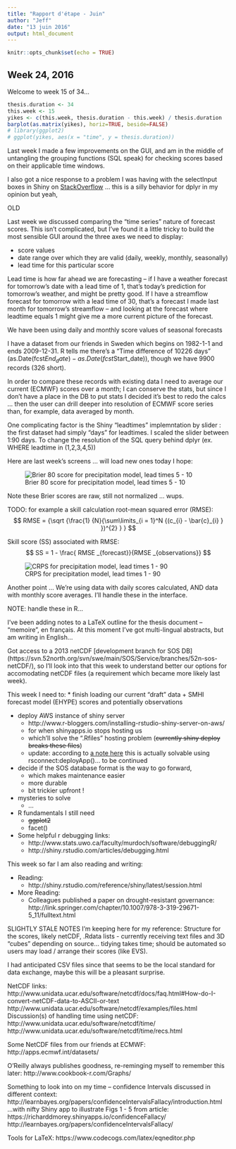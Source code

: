 ```yaml
---
title: "Rapport d'étape - Juin"
author: "Jeff"
date: "13 juin 2016"
output: html_document
---
```


```r
knitr::opts_chunk$set(echo = TRUE)
```


## Week 24, 2016
Welcome to week 15 of 34...

```r
thesis.duration <- 34
this.week <- 15
yikes <- c(this.week, thesis.duration - this.week) / thesis.duration
barplot(as.matrix(yikes), horiz=TRUE, beside=FALSE)
# library(ggplot2)
# ggplot(yikes, aes(x = "time", y = thesis.duration))

```

Last week I made a few improvements on the GUI, and am in the middle of untangling the grouping functions (SQL speak) for checking scores based on their applicable time windows.

I also got a nice response to a problem I was having with the selectInput boxes in Shiny on [StackOverflow](http://stackoverflow.com/questions/37591084/multiple-selectinput-values-create-unexpected-dplyr-postgres-behavior) ... this is a silly behavior for dplyr in my opinion but yeah, 






OLD

Last week we discussed comparing the "time series" nature of forecast scores. This isn't complicated, but I've found it a little tricky to build the most sensible GUI around the three axes we need to display:

 - score values
 - date range over which they are valid (daily, weekly, monthly, seasonally)
 - lead time for this particular score
 
Lead time is how far ahead we are forecasting -- if I have a weather forecast for tomorrow's date with a lead time of 1, that's today's prediction for tomorrow's weather, and might be pretty good. If I have a streamflow forecast for tomorrow with a lead time of 30, that's a forecast I made last month for tomorrow's streamflow -- and looking at the forecast where leadtime equals 1 might give me a more current picture of the forecast.

We have been using daily and monthly score values of seasonal forecasts 

I have a dataset from our friends in Sweden which begins on 1982-1-1 and ends 2009-12-31. R tells me there's a "Time difference of 10226 days" (as.Date(fcst$End_date) - as.Date(fcst$Start_date)), though we have 9900 records (326 short).

In order to compare these records with existing data I need to average our current (ECMWF) scores over a month; I can conserve the stats, but since I don't have a place in the DB to put stats I decided it's best to redo the calcs ... then the user can drill deeper into resolution of ECMWF score series than, for example, data averaged by month.

One complicating factor is the Shiny "leadtimes" implemntation by slider : the first dataset had simply "days" for leadtimes. I scaled the slider between 1:90 days. To change the resolution of the SQL query behind dplyr (ex. WHERE leadtime in (1,2,3,4,5))


Here are last week's screens ... will load new ones today I hope:

![Brier 80 score for precipitation model, lead times 5 - 10](figures/20160523_brierScrPPT_LT5-10.png)

Note these Brier scores are raw, still not normalized ... wups.

TODO: for example a skill calculation root-mean squared error (RMSE):
$$ RMSE = {\sqrt {\frac{1} {N}{\sum\limits_{i = 1}^N {(c_{i} - \bar{c}_{i} } })^{2} } }   $$

Skill score (SS) associated with RMSE:
$$ SS = 1 - \frac{ RMSE _{forecast}}{RMSE _{observations}} $$

![CRPS for precipitation model, lead times 1 - 90](figures/20160523_crpsScrPPT_LT0-90.png)

Another point ... We're using data with daily scores calculated, AND data with monthly score averages. I'll handle these in the interface.

NOTE: handle these in R...

I've been adding notes to a LaTeX outline for the thesis document -- "memoire", en français. At this moment I've got multi-lingual abstracts, but am writing in English...

Got access to a 2013 netCDF [development branch for SOS DB] (https://svn.52north.org/svn/swe/main/SOS/Service/branches/52n-sos-netCDF/), so I'll look into that this week to understand better our options for accomodating netCDF files (a requirement which became more likely last week).

This week I need to: 
* finish loading our current "draft" data
    + SMHI forecast model (EHYPE) scores and potentially observations

* deploy AWS instance of shiny server
    + http://www.r-bloggers.com/installing-rstudio-shiny-server-on-aws/
    + for when shinyapps.io stops hosting us
    + which'll solve the ".Rfiles" hosting problem (~~currently shiny deploy breaks these files~~)
    + update: according to [a note here](https://groups.google.com/forum/#!msg/shinyapps-users/dMjMJlk0cPQ/kB4GiIE7DQAJ) this is actually solvable using rsconnect:deployApp()... to be continued

* decide if the SOS database format is the way to go forward,
    + which makes maintenance easier
    + more durable
    + bit trickier upfront !
* mysteries to solve
    + ...
* R fundamentals I still need
    + ~~ggplot2~~
    + facet()
* Some helpful r debugging links:
    + http://www.stats.uwo.ca/faculty/murdoch/software/debuggingR/
    + http://shiny.rstudio.com/articles/debugging.html

This week so far I am also reading and writing:

* Reading:
    + http://shiny.rstudio.com/reference/shiny/latest/session.html

* More Reading:
    + Colleagues published a paper on drought-resistant governance: 
    http://link.springer.com/chapter/10.1007/978-3-319-29671-5_11/fulltext.html
    

SLIGHTLY STALE NOTES I'm keeping here for my reference:
Structure for the scores, likely netCDF, .Rdata lists - currently receiving text files and 3D "cubes" depending on source... tidying takes time; should be automated so users may load / arrange their scores (like EVS).

I had anticipated CSV files since that seems to be the local standard for data exchange, maybe this will be a pleasant surprise.

NetCDF links:
http://www.unidata.ucar.edu/software/netcdf/docs/faq.html#How-do-I-convert-netCDF-data-to-ASCII-or-text
http://www.unidata.ucar.edu/software/netcdf/examples/files.html
Discussion(s) of handling time using netCDF:
http://www.unidata.ucar.edu/software/netcdf/time/
http://www.unidata.ucar.edu/software/netcdf/time/recs.html

Some NetCDF files from our friends at ECMWF:
http://apps.ecmwf.int/datasets/

O'Reilly always publishes goodness, re-reminging myself to remember this later:
http://www.cookbook-r.com/Graphs/

Something to look into on my time -- confidence Intervals discussed in different context:
http://learnbayes.org/papers/confidenceIntervalsFallacy/introduction.html
...with nifty Shiny app to illustrate Figs 1 - 5 from article:
https://richarddmorey.shinyapps.io/confidenceFallacy/
http://learnbayes.org/papers/confidenceIntervalsFallacy/

Tools for LaTeX:
https://www.codecogs.com/latex/eqneditor.php


